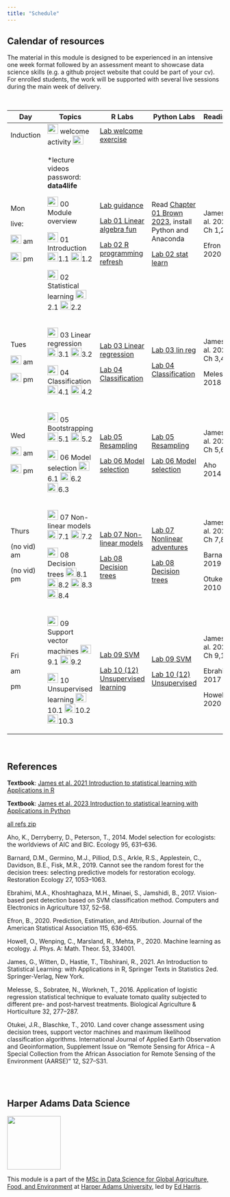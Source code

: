 ```yaml
---
title: "Schedule"
---
```


## Calendar of resources

The material in this module is designed to be experienced in an intensive one week format followed by an assessment meant to showcase data science skills (e.g. a github project website that could be part of your cv). For enrolled students, the work will be supported with several live sessions during the main week of delivery.

<br>

+------------------------------------------------------------------------------------------------------------------------------------------------------------------------------------------+---------------------------------------------------------------------------------------------------------------------------------------------------------------------------------------------------------------------------------------------------------------------------------------------------------------------------------------------------------------------------------------------------------------------------------------------------------------------------------------------------------------------------------------------------------------------------+--------------------------------------------------------------+------------------------------------------------------------------------------------------------------+---------------------------+
| Day                                                                                                                                                                                      | Topics                                                                                                                                                                                                                                                                                                                                                                                                                                                                                                                                                                    | R Labs                                                       | Python Labs                                                                                          | Readings                  |
+==========================================================================================================================================================================================+===========================================================================================================================================================================================================================================================================================================================================================================================================================================================================================================================================================================+==============================================================+======================================================================================================+===========================+
| Induction                                                                                                                                                                                | [![](img/pptx.png){width="25" height="23"}](lectures/00-course-intro.pptx) welcome activity [![](img/vid.png){width="25" height="21"}](https://liveharperac-my.sharepoint.com/:v:/g/personal/00762450_harper-adams_ac_uk/ESxgYxKIDdhBte_oFUPGpucBTi3oGHKbHELXBV7_RAbI_w)                                                                                                                                                                                                                                                                                                  | [Lab welcome exercise](lab00-welcome.html)                   |                                                                                                      |                           |
+------------------------------------------------------------------------------------------------------------------------------------------------------------------------------------------+---------------------------------------------------------------------------------------------------------------------------------------------------------------------------------------------------------------------------------------------------------------------------------------------------------------------------------------------------------------------------------------------------------------------------------------------------------------------------------------------------------------------------------------------------------------------------+--------------------------------------------------------------+------------------------------------------------------------------------------------------------------+---------------------------+
| Mon                                                                                                                                                                                      | \*lecture videos password: **data4life**                                                                                                                                                                                                                                                                                                                                                                                                                                                                                                                                  | [Lab guidance](lab00-guidance.html)                          | Read [Chapter 01 Brown 2023](https://randpythonbook.netlify.app/intro), install Python and Anaconda  | James et al. 2021 Ch 1,2  |
|                                                                                                                                                                                          |                                                                                                                                                                                                                                                                                                                                                                                                                                                                                                                                                                           |                                                              |                                                                                                      |                           |
| live:                                                                                                                                                                                    | [![](img/pptx.png){width="25" height="23"}](lectures/00-module-intro.pptx) 00 Module overview                                                                                                                                                                                                                                                                                                                                                                                                                                                                             | [Lab 01 Linear algebra fun](lab01-lin-alg.html)              | [Lab 02 stat learn](Ch2-statlearn-lab.html)                                                          | Efron 2020                |
|                                                                                                                                                                                          |                                                                                                                                                                                                                                                                                                                                                                                                                                                                                                                                                                           |                                                              |                                                                                                      |                           |
| [![](img/vid.png){width="25" height="21"}](https://liveharperac-my.sharepoint.com/:v:/g/personal/00762450_harper-adams_ac_uk/EZt4Qh4llvVFpAXAVkYNKlEBBeYH_JXqWl-AILpnB2aK3A?e=B00GTz) am | [![](img/pptx.png){width="25" height="23"}](lectures/01-introduction.pptx) 01 Introduction [![](img/vid.png){width="25" height="21"}](http://operorgenetic.com/wp/wp-content/uploads/2020/09/1.1.mp4)1.1 [![](img/vid.png){width="25" height="21"}](http://operorgenetic.com/wp/wp-content/uploads/2020/09/C7081-1.2.mp4)1.2                                                                                                                                                                                                                                              | [Lab 02 R programming refresh](lab02-R-practice.html)        |                                                                                                      |                           |
|                                                                                                                                                                                          |                                                                                                                                                                                                                                                                                                                                                                                                                                                                                                                                                                           |                                                              |                                                                                                      |                           |
| [![](img/vid.png){width="25" height="21"}](https://liveharperac-my.sharepoint.com/:v:/g/personal/00762450_harper-adams_ac_uk/EWUakeWOBAZMsLPWQv9g2fcBjVvllvF81Mp4Z8Cv3uvhDQ?e=XmfwKk) pm | [![](img/pptx.png){width="25" height="23"}](lectures/02-statistical-learning.pptx) 02 Statistical learning [![](img/vid.png){width="25" height="21"}](http://operorgenetic.com/wp/wp-content/uploads/2020/09/2.1.mp4)2.1 [![](img/vid.png){width="25" height="21"}](http://operorgenetic.com/wp/wp-content/uploads/2020/09/2.2.mp4)2.2                                                                                                                                                                                                                                    |                                                              |                                                                                                      |                           |
+------------------------------------------------------------------------------------------------------------------------------------------------------------------------------------------+---------------------------------------------------------------------------------------------------------------------------------------------------------------------------------------------------------------------------------------------------------------------------------------------------------------------------------------------------------------------------------------------------------------------------------------------------------------------------------------------------------------------------------------------------------------------------+--------------------------------------------------------------+------------------------------------------------------------------------------------------------------+---------------------------+
| Tues                                                                                                                                                                                     | [![](img/pptx.png){width="25" height="23"}](lectures/03-linear-regression.pptx) 03 Linear regression [![](img/vid.png){width="25" height="21"}](http://operorgenetic.com/wp/wp-content/uploads/2020/09/3.1.mp4)3.1 [![](img/vid.png){width="25" height="21"}](http://operorgenetic.com/wp/wp-content/uploads/2020/09/3.2.mp4)3.2                                                                                                                                                                                                                                          | [Lab 03 Linear regression](lab03-lin-reg.html)               | [Lab 03 lin reg](Ch3-linreg-lab.html)                                                                | James et al. 2021 Ch 3,4  |
|                                                                                                                                                                                          |                                                                                                                                                                                                                                                                                                                                                                                                                                                                                                                                                                           |                                                              |                                                                                                      |                           |
| [![](img/vid.png){width="25" height="21"}](https://liveharperac-my.sharepoint.com/:v:/g/personal/00762450_harper-adams_ac_uk/EaCYZB46vMtLvX4QVB7rO40BhqzqYn6Q2xaq4dZBnwx9ww?e=40XEmq) am | [![](img/pptx.png){width="25" height="23"}](lectures/04-classification.pptx) 04 Classification [![](img/vid.png){width="25" height="21"}](http://operorgenetic.com/wp/wp-content/uploads/2020/09/04.1-classification.mp4)4.1 [![](img/vid.png){width="25" height="21"}](http://operorgenetic.com/wp/wp-content/uploads/2020/09/4.2-classification.mp4)4.2                                                                                                                                                                                                                 | [Lab 04 Classification](lab04-classification.html)           | [Lab 04 Classification](Ch4-classification-lab.html)                                                 | Melesse 2018              |
|                                                                                                                                                                                          |                                                                                                                                                                                                                                                                                                                                                                                                                                                                                                                                                                           |                                                              |                                                                                                      |                           |
| [![](img/vid.png){width="25" height="21"}](https://liveharperac-my.sharepoint.com/:v:/g/personal/00762450_harper-adams_ac_uk/EbRGcElYMX9Dl27MlEUjThsB3C19JYo4pVGtqb7O0nG85A?e=JdCUH2) pm |                                                                                                                                                                                                                                                                                                                                                                                                                                                                                                                                                                           |                                                              |                                                                                                      |                           |
+------------------------------------------------------------------------------------------------------------------------------------------------------------------------------------------+---------------------------------------------------------------------------------------------------------------------------------------------------------------------------------------------------------------------------------------------------------------------------------------------------------------------------------------------------------------------------------------------------------------------------------------------------------------------------------------------------------------------------------------------------------------------------+--------------------------------------------------------------+------------------------------------------------------------------------------------------------------+---------------------------+
| Wed                                                                                                                                                                                      | [![](img/pptx.png){width="25" height="23"}](lectures/05-crossval-bootstrap.pptx) 05 Bootstrapping [![](img/vid.png){width="25" height="21"}](http://operorgenetic.com/wp/wp-content/uploads/2020/09/5.1-cv-boot.mp4)5.1 [![](img/vid.png){width="25" height="21"}](http://operorgenetic.com/wp/wp-content/uploads/2020/09/5.2-cv-boot.mp4)5.2                                                                                                                                                                                                                             | [Lab 05 Resampling](lab05-resampling.html)                   | [Lab 05 Resampling](Ch5-resample-lab.html)                                                           | James et al. 2021 Ch 5,6  |
|                                                                                                                                                                                          |                                                                                                                                                                                                                                                                                                                                                                                                                                                                                                                                                                           |                                                              |                                                                                                      |                           |
| [![](img/vid.png){width="25" height="21"}](https://liveharperac-my.sharepoint.com/:v:/g/personal/00762450_harper-adams_ac_uk/Ec-qd0rCGWBOl6npFdODD6wBJc0QtJL8d2R3XpAR-z3iZw?e=sG5dkd) am | [![](img/pptx.png){width="25" height="23"}](lectures/06-model-selection.pptx) 06 Model selection [![](img/vid.png){width="25" height="21"}](http://operorgenetic.com/wp/wp-content/uploads/2020/09/6.1-mod-sel.mp4)6.1 [![](img/vid.png){width="25" height="21"}](http://operorgenetic.com/wp/wp-content/uploads/2020/09/6.2-mod-sel.mp4)6.2 [![](img/vid.png){width="25" height="21"}](http://operorgenetic.com/wp/wp-content/uploads/2020/09/6.3-mod-sel.mp4)6.3                                                                                                        | [Lab 06 Model selection](lab06-mod-selection.html)           | [Lab 06 Model selection](Ch6-varselect-lab.html)                                                     | Aho 2014                  |
|                                                                                                                                                                                          |                                                                                                                                                                                                                                                                                                                                                                                                                                                                                                                                                                           |                                                              |                                                                                                      |                           |
| [![](img/vid.png){width="25" height="21"}](https://liveharperac-my.sharepoint.com/:v:/g/personal/00762450_harper-adams_ac_uk/Eb4feHR3gY5EmMv1BHfUzCoBgwlatSVa9hqWleBFsNlOZw?e=HHATHS) pm |                                                                                                                                                                                                                                                                                                                                                                                                                                                                                                                                                                           |                                                              |                                                                                                      |                           |
+------------------------------------------------------------------------------------------------------------------------------------------------------------------------------------------+---------------------------------------------------------------------------------------------------------------------------------------------------------------------------------------------------------------------------------------------------------------------------------------------------------------------------------------------------------------------------------------------------------------------------------------------------------------------------------------------------------------------------------------------------------------------------+--------------------------------------------------------------+------------------------------------------------------------------------------------------------------+---------------------------+
| Thurs                                                                                                                                                                                    | [![](img/pptx.png){width="25" height="23"}](lectures/07-nonlinear.pptx) 07 Non-linear models [![](img/vid.png){width="25" height="21"}](http://operorgenetic.com/wp/wp-content/uploads/2020/09/7.1-non-lin.mp4)7.1 [![](img/vid.png){width="25" height="21"}](http://operorgenetic.com/wp/wp-content/uploads/2020/09/7.2-non-lin.mp4)7.2                                                                                                                                                                                                                                  | [Lab 07 Non-linear models](lab07-non-linear.html)            | [Lab 07 Nonlinear adventures](Ch7-nonlin-lab.html)                                                   | James et al. 2021 Ch 7,8  |
|                                                                                                                                                                                          |                                                                                                                                                                                                                                                                                                                                                                                                                                                                                                                                                                           |                                                              |                                                                                                      |                           |
| (no vid) am                                                                                                                                                                              | [![](img/pptx.png){width="25" height="23"}](lectures/08-trees.pptx) 08 Decision trees [![](img/vid.png){width="25" height="21"}](http://operorgenetic.com/wp/wp-content/uploads/2020/09/8.1-trees.mp4)8.1 [![](img/vid.png){width="25" height="21"}](http://operorgenetic.com/wp/wp-content/uploads/2020/09/8.2-trees.mp4)8.2 [![](img/vid.png){width="25" height="21"}](http://operorgenetic.com/wp/wp-content/uploads/2020/10/8.3.1-trees.mp4)8.3 [![](img/vid.png){width="25" height="21"}](http://operorgenetic.com/wp/wp-content/uploads/2020/10/8.3.2-trees.mp4)8.4 | [Lab 08 Decision trees](lab08-trees.html)                    | [Lab 08 Decision trees](Ch8-baggboost-lab.html)                                                      | Barnard 2019              |
|                                                                                                                                                                                          |                                                                                                                                                                                                                                                                                                                                                                                                                                                                                                                                                                           |                                                              |                                                                                                      |                           |
| (no vid) pm                                                                                                                                                                              |                                                                                                                                                                                                                                                                                                                                                                                                                                                                                                                                                                           |                                                              |                                                                                                      | Otukei 2010               |
+------------------------------------------------------------------------------------------------------------------------------------------------------------------------------------------+---------------------------------------------------------------------------------------------------------------------------------------------------------------------------------------------------------------------------------------------------------------------------------------------------------------------------------------------------------------------------------------------------------------------------------------------------------------------------------------------------------------------------------------------------------------------------+--------------------------------------------------------------+------------------------------------------------------------------------------------------------------+---------------------------+
| Fri                                                                                                                                                                                      | [![](img/pptx.png){width="25" height="23"}](lectures/09-svm.pptx) 09 Support vector machines [![](img/vid.png){width="25" height="21"}](http://operorgenetic.com/wp/wp-content/uploads/2020/10/9.1.1-svm.mp4)9.1 [![](img/vid.png){width="25" height="21"}](http://operorgenetic.com/wp/wp-content/uploads/2020/10/9.1.2-svm.mp4)9.2                                                                                                                                                                                                                                      | [Lab 09 SVM](lab09-svm.html)                                 | [Lab 09 SVM](Ch9-svm-lab.html)                                                                       | James et al. 2021 Ch 9,12 |
|                                                                                                                                                                                          |                                                                                                                                                                                                                                                                                                                                                                                                                                                                                                                                                                           |                                                              |                                                                                                      |                           |
| am                                                                                                                                                                                       | [![](img/pptx.png){width="25" height="23"}](lectures/10-unsupervised.pptx) 10 Unsupervised learning [![](img/vid.png){width="25" height="21"}](http://operorgenetic.com/wp/wp-content/uploads/2020/10/10.1-unsup.mp4)10.1 [![](img/vid.png){width="25" height="21"}](http://operorgenetic.com/wp/wp-content/uploads/2020/10/10.2-unsup.mp4)10.2 [![](img/vid.png){width="25" height="21"}](http://operorgenetic.com/wp/wp-content/uploads/2020/10/10.3-unsup.mp4)10.3                                                                                                     | [Lab 10 (12) Unsupervised learning](lab10-unsupervised.html) | [Lab 10 (12) Unsupervised](Ch12-unsup-lab.html)                                                      | Ebrahimi 2017             |
|                                                                                                                                                                                          |                                                                                                                                                                                                                                                                                                                                                                                                                                                                                                                                                                           |                                                              |                                                                                                      |                           |
| pm                                                                                                                                                                                       |                                                                                                                                                                                                                                                                                                                                                                                                                                                                                                                                                                           |                                                              |                                                                                                      | Howell 2020               |
+------------------------------------------------------------------------------------------------------------------------------------------------------------------------------------------+---------------------------------------------------------------------------------------------------------------------------------------------------------------------------------------------------------------------------------------------------------------------------------------------------------------------------------------------------------------------------------------------------------------------------------------------------------------------------------------------------------------------------------------------------------------------------+--------------------------------------------------------------+------------------------------------------------------------------------------------------------------+---------------------------+

<br>

## References

**Textbook**: [James et al. 2021 Introduction to statistical learning with Applications in R](https://www.statlearning.com/ "pdf download site")

**Textbook**: [James et al. 2023 Introduction to statistical learning with Applications in Python](https://www.statlearning.com/ "pdf download site")

[all refs zip](pdfs/c7081-2022-readings.zip)

Aho, K., Derryberry, D., Peterson, T., 2014. Model selection for ecologists: the worldviews of AIC and BIC. Ecology 95, 631--636.

Barnard, D.M., Germino, M.J., Pilliod, D.S., Arkle, R.S., Applestein, C., Davidson, B.E., Fisk, M.R., 2019. Cannot see the random forest for the decision trees: selecting predictive models for restoration ecology. Restoration Ecology 27, 1053--1063.

Ebrahimi, M.A., Khoshtaghaza, M.H., Minaei, S., Jamshidi, B., 2017. Vision-based pest detection based on SVM classification method. Computers and Electronics in Agriculture 137, 52--58.

Efron, B., 2020. Prediction, Estimation, and Attribution. Journal of the American Statistical Association 115, 636--655.

Howell, O., Wenping, C., Marsland, R., Mehta, P., 2020. Machine learning as ecology. J. Phys. A: Math. Theor. 53, 334001.

James, G., Witten, D., Hastie, T., Tibshirani, R., 2021. An Introduction to Statistical Learning: with Applications in R, Springer Texts in Statistics 2ed. Springer-Verlag, New York.

Melesse, S., Sobratee, N., Workneh, T., 2016. Application of logistic regression statistical technique to evaluate tomato quality subjected to different pre- and post-harvest treatments. Biological Agriculture & Horticulture 32, 277--287.

Otukei, J.R., Blaschke, T., 2010. Land cover change assessment using decision trees, support vector machines and maximum likelihood classification algorithms. International Journal of Applied Earth Observation and Geoinformation, Supplement Issue on "Remote Sensing for Africa -- A Special Collection from the African Association for Remote Sensing of the Environment (AARSE)" 12, S27--S31.

<br><br>

## Harper Adams Data Science

![](img/HDS.png){fig-alt="Harper Data Science" width="125"}

This module is a part of the [MSc in Data Science for Global Agriculture, Food, and Environment](https://www.harper-adams.ac.uk/courses/postgraduate/201194/data-science-for-global-agriculture-food-and-environment "MSc in Data Science") at [Harper Adams University](https://www.harper-adams.ac.uk/ "Harper Adams University"), led by [Ed Harris](https://www.harper-adams.ac.uk/general/staff/profile/201620/Edwin-Harris/ "Ed's Faculty page").
